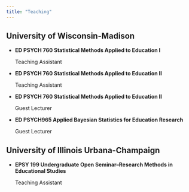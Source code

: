 ```yaml
---
title: "Teaching"
---
```


## University of Wisconsin-Madison

-   **ED PSYCH 760 Statistical Methods Applied to Education I**

    Teaching Assistant

-   **ED PSYCH 760 Statistical Methods Applied to Education II**

    Teaching Assistant

-   **ED PSYCH 760 Statistical Methods Applied to Education II**

    Guest Lecturer

-   **ED PSYCH965 Applied Bayesian Statistics for Education Research**

    Guest Lecturer

## University of Illinois Urbana-Champaign

-   **EPSY 199 Undergraduate Open Seminar--Research Methods in Educational Studies**

    Teaching Assistant
